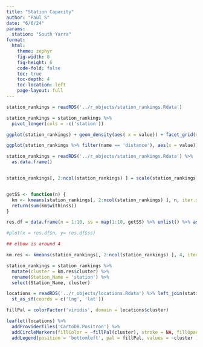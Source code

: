 ```yaml
---
title: "Station Capacity"
author: "Paul S"
date: "6/6/24"
params: 
  station: "South Yarra"
format: 
  html: 
    theme: zephyr
    fig-width: 8
    fig-height: 6
    code-fold: false
    toc: true
    toc-depth: 4
    toc-location: left
    page-layout: full
---
```


```r

station_rankings = readRDS('../r_objects/station_rankings.Rdata')

station_rankings = station_rankings %>%
  pivot_longer(cols = -c('station'))

ggplot(station_rankings) + geom_density(aes( x = value)) + facet_grid(rows = vars(name), scales = 'free_y')

ggplot(station_rankings %>% filter(name == 'distance'), aes(x = value)) + geom_density()

```


```r

station_rankings = readRDS('../r_objects/station_rankings.Rdata') %>%
  as.data.frame()


station_rankings[, 2:ncol(station_rankings) ] = scale(station_rankings[, 2:ncol(station_rankings) ])


getSS <- function(n) {
  km <- kmeans(station_rankings[, 2:ncol(station_rankings) ], n, iter.max = 10, nstart =  25)
  return(sum(km$withinss))
}

res.df = data.frame(n = 1:10, ss = map(1:10, getSS) %>% unlist() %>% as.vector() )

#plot(x = res.df$n, y= res.df$ss)

## elbow is around 4

km.res <- kmeans(station_rankings[, 2:ncol(station_rankings) ], 4, iter.max = 10, nstart =  25)

station_rankings = station_rankings %>%
  mutate(cluster = km.res$cluster) %>%
  rename(Station_Name = 'station') %>%
  select(Station_Name, cluster)

locations = readRDS('../r_objects/locations.Rdata') %>% left_join(station_rankings, by = 'Station_Name') %>%
  st_as_sf(coords = c('lng', 'lat'))

fillPal = colorFactor('viridis', domain = locations$cluster)

leaflet(locations) %>%
  addProviderTiles('CartoDB.Positron') %>%
  addCircleMarkers(fillColor = ~fillPal(cluster), stroke = NA, fillOpacity = 0.5 ) %>%
  addLegend(position = 'bottomleft', pal = fillPal, values = ~cluster )

```